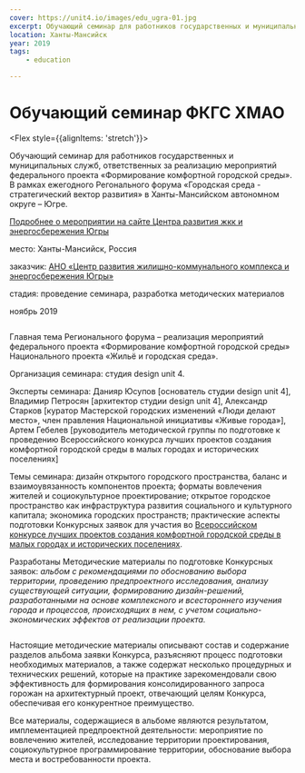 ```yaml
---
cover: https://unit4.io/images/edu_ugra-01.jpg
excerpt: Обучающий семинар для работников государственных и муниципальных служб, ответственных за реализацию мероприятий федерального проекта «Формирование комфортной городской среды»
location: Ханты-Мансийск
year: 2019
tags:
    - education

---
```


# Обучающий семинар ФКГС ХМАО

<Flex style={{alignItems: 'stretch'}}>
<Flex col>

Обучающий семинар для работников государственных и муниципальных служб, ответственных за реализацию мероприятий федерального проекта «Формирование комфортной городской среды». В рамках ежегодного Регонального форума «Городская среда - стратегический вектор развития» в Ханты-Мансийском автономном округе – Югре.

<p style={{flex: '0 1 auto'}}>

[Подробнее о мероприятии на сайте Центра развития жкк и энергосбережения Югры](https://press.ugraces.ru/forum_2019/)
</p>
</Flex>

<div>
<p><BlackHighlight>место:</BlackHighlight> Ханты-Мансийск, Россия</p>

[]()<p><BlackHighlight>заказчик:</BlackHighlight> [АНО «Центр развития жилищно-коммунального комплекса и энергосбережения Югры»](https://gorsreda86.ugraces.ru/)</p>

<p><BlackHighlight>стадия:</BlackHighlight> проведение семинара, разработка методических материалов</p>

ноябрь 2019
</div>
</Flex>


<Image src="/images/edu_ugra-01.jpg" width={3000} height={1380} alt="" />

Главная тема Регионального форума – реализация мероприятий федерального проекта «Формирование комфортной городской среды» Национального проекта «Жильё и городская среда».

Организация семинара: студия design unit 4.

Эксперты семинара: Данияр Юсупов [основатель студии design unit 4], Владимир Петросян [архитектор студии design unit 4], Александр Старков [куратор Мастерской городских изменений «Люди делают место», член правления Национальной инициативы «Живые города»], Артем Гебелев [руководитель методической группы по подготовке к проведению Всероссийского конкурса лучших проектов создания комфортной городской среды в малых городах и исторических поселениях]

Темы семинара: дизайн открытого городского пространства, баланс и взаимоувязанность компонентов проекта; форматы вовлечения жителей и социокультурное проектирование; открытое городское пространство как инфраструктура развития социального и культурного капитала; экономика городских пространств; практические аспекты подготовки Конкурсных заявок для участия во [Всероссийском конкурсе лучших проектов создания комфортной городской среды в малых городах и исторических поселениях](https://konkurs.gorodsreda.ru/).

Разработаны Методические материалы по подготовке Конкурсных заявок: _альбом с рекомендациями по обоснованию выбора территории, проведению предпроектного исследования, анализу существующей ситуации, формированию дизайн-решений, разработанными на основе комплексного и всестороннего изучения города и процессов, происходящих в нем, с учетом социально-экономических эффектов от реализации проекта._

<Image src="/images/edu_ugra-manual.jpg" width={3508} height={2480} alt="" />

Настоящие методические материалы описывают состав и содержание разделов альбома заявки Конкурса, разъясняют процесс подготовки необходимых материалов, а также содержат несколько процедурных и технических решений, которые на практике зарекомендовали свою эффективность для формирования консолидированного запроса горожан на архитектурный проект, отвечающий целям Конкурса, обеспечивая его конкурентное преимущество.

Все материалы, содержащиеся в альбоме являются результатом, имплементацией предпроектной деятельности: мероприятие по вовлечению жителей, исследование территории проектирования, социокультурное программирование территории, обоснование выбора места и востребованности проекта.

